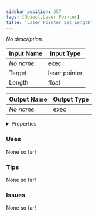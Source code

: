 ```yaml
---
sidebar_position: 357
tags: [Object,Laser Pointer]
title: 'Laser Pointer Set Length'
---
```


*No description.*






<EsbSvg />

| Input Name | Input Type |
|-----------|-----------|
| *No name.* | exec |
| Target | laser pointer |
| Length | float |

| Output Name | Output Type |
|-----------|-----------|
| *No name.* | exec |


<details>
  <summary>Properties</summary>
  <div>
    <div>
    <table>
      <thead>
        <tr>
          <th>Is beta required?</th>
          <th>❌</th>
        </tr>
        <tr>
          <th>Is this chip a trolling risk?</th>
          <th>❌</th>
        </tr>
        <tr>
          <th>Is this chip a role assignment risk?</th>
          <th>❌</th>
        </tr>
        <tr>
          <th>Chip UUID</th>
          <th>085cb783-a29a-4e0e-93ba-c86b4bff4856</th>
        </tr>
      </thead>
    </table>
    </div>
  </div>
</details>

### Uses

None so far!

### Tips

None so far!

### Issues

None so far!